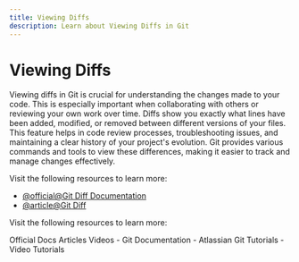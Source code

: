 ```yaml
---
title: Viewing Diffs
description: Learn about Viewing Diffs in Git
---
```


# Viewing Diffs

Viewing diffs in Git is crucial for understanding the changes made to your code. This is especially important when collaborating with others or reviewing your own work over time. Diffs show you exactly what lines have been added, modified, or removed between different versions of your files. This feature helps in code review processes, troubleshooting issues, and maintaining a clear history of your project's evolution. Git provides various commands and tools to view these differences, making it easier to track and manage changes effectively.

Visit the following resources to learn more:

- [@official@Git Diff Documentation](https://git-scm.com/docs/git-diff)
- [@article@Git Diff](https://www.atlassian.com/git/tutorials/saving-changes/git-diff)

Visit the following resources to learn more:

<Tabs defaultValue="official">
<TabsList>
<TabsTrigger value="official">Official Docs</TabsTrigger>
<TabsTrigger value="article">Articles</TabsTrigger>
<TabsTrigger value="video">Videos</TabsTrigger>
</TabsList>

<TabsContent value="official">
- <Link href="https://git-scm.com/docs">Git Documentation</Link>
</TabsContent>
<TabsContent value="article">
- <Link href="https://www.atlassian.com/git/tutorials">Atlassian Git Tutorials</Link>
</TabsContent>
<TabsContent value="video">
- <Link href="https://www.youtube.com/results?search_query=git+viewing-diffs+tutorial">Video Tutorials</Link>
</TabsContent>
</Tabs>

<Outlet path="2-git-basics/commands/viewing-diffs" />
